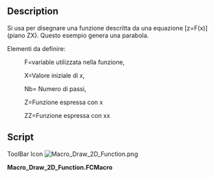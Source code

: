 <languages/>
{{Macro/it
|Name=Draw 2D Function
|Icon=Macro_Draw_2D_Function.png
|Translate=Funzione 2D
|Description= Si usa per disegnare una funzione descritta da una equazione z=F(x) (piano Z-X)
|Author=ignoto
|Version=1.0
|Date=2011-08-01
|FCVersion=Tutte versione
|Download=[https://www.freecadweb.org/wiki/images/3/36/Macro_Draw_2D_Function.png Icona per la ToolBar]
}}

==Description==
Si usa per disegnare una funzione descritta da una equazione [z=F(x)] (piano ZX). Questo esempio genera una parabola.

Elementi da definire:

:F=variable utilizzata nella funzione,

:X=Valore iniziale di x,

:Nb= Numero di passi,

:Z=Funzione espressa con x

:ZZ=Funzione espressa con xx

==Script==

ToolBar Icon [[Image:Macro_Draw_2D_Function.png]]

'''Macro_Draw_2D_Function.FCMacro'''

{{MacroCode|code=

# F = variable used in the function,
# X = initial value of x,
# Nb = Number of step,
# Z = function express with x
# ZZ = function express with xx

import FreeCAD, FreeCADGui, Part
import math
F=800
X=-500
Nb=10
Step=1000/Nb
Y=0
for I in range(Nb):
	XX=X+Step 
 	Z=X*X/(4*F)
 	ZZ=XX*XX/(4*F)
 	if I==0:
 		print( "Le test est vrai !")
 		nomme=Part.makeLine((X,Y,Z),(XX,Y,ZZ))
 		WWire=Part.Wire([nomme])
 	else :
 		print( "Le test est 2 !")
 		nomme=Part.makeLine((X,Y,Z),(XX,Y,ZZ))		
 		WWire=Part.Wire([WWire,nomme])
 	X=XX 
 
Part.show(WWire)

}}